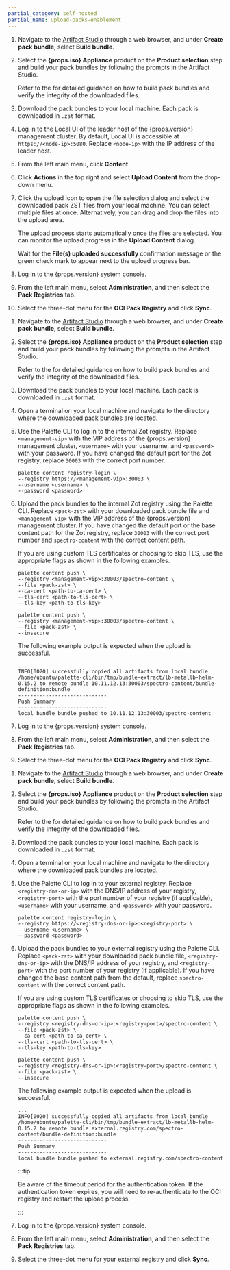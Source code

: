 ```yaml
---
partial_category: self-hosted
partial_name: upload-packs-enablement
---
```


<Tabs groupId="registry-type">

<TabItem value="internal-zot-registry" label="Internal Zot Registry">

<Tabs groupId="upload-method">

<TabItem label="Local UI Method" value="local-ui-method">

1. Navigate to the [Artifact Studio](https://artifact-studio.spectrocloud.com/) through a web browser, and under **Create pack bundle**, select **Build bundle**.

2. Select the **{props.iso} Appliance** product on the **Product selection** step and build your pack
   bundles by following the prompts in the Artifact Studio.

   Refer to the <VersionedLink text="Artifact Studio guide" url="/downloads/artifact-studio"/> for detailed guidance on how to build pack bundles and verify the
   integrity of the downloaded files.

3. Download the pack bundles to your local machine. Each pack is downloaded in `.zst` format.

4. Log in to the Local UI of the leader host of the {props.version} management cluster. By default, Local UI is accessible
   at `https://<node-ip>:5080`. Replace `<node-ip>` with the IP address of the leader host.

5. From the left main menu, click **Content**.

6. Click **Actions** in the top right and select **Upload Content** from the drop-down menu.

7. Click the upload icon to open the file selection dialog and select the downloaded pack ZST files from your local
   machine. You can select multiple files at once. Alternatively, you can drag and drop the files into the upload area.

   The upload process starts automatically once the files are selected. You can monitor the upload progress in
   the **Upload Content** dialog.

   Wait for the **File(s) uploaded successfully** confirmation message or the green check mark to appear next to the upload progress bar.

8. Log in to the {props.version} system console.

9. From the left main menu, select **Administration**, and then select the **Pack Registries** tab.

10. Select the three-dot menu for the **OCI Pack Registry** and click **Sync**.

</TabItem>

<TabItem label="Palette CLI Method" value="palette-cli-method">

1. Navigate to the [Artifact Studio](https://artifact-studio.spectrocloud.com/) through a web browser, and under **Create pack bundle**, select **Build bundle**.

2. Select the **{props.iso} Appliance** product on the **Product selection** step and build your pack
   bundles by following the prompts in the Artifact Studio.

   Refer to the <VersionedLink text="Artifact Studio guide" url="/downloads/artifact-studio"/> for detailed guidance on how to build pack bundles and verify the
   integrity of the downloaded files.

3. Download the pack bundles to your local machine. Each pack is downloaded in `.zst` format.

4. Open a terminal on your local machine and navigate to the directory where the downloaded pack bundles are located.

5. Use the Palette CLI to log in to the internal Zot registry. Replace `<management-vip>` with the VIP address of the {props.version} management cluster, `<username>` with your username, and `<password>` with your password. If you have changed the default port for the Zot registry, replace `30003` with the correct port number.

   ```shell
   palette content registry-login \
   --registry https://<management-vip>:30003 \
   --username <username> \
   --password <password>
   ```

6. Upload the pack bundles to the internal Zot registry using the Palette CLI. Replace `<pack-zst>` with your downloaded pack bundle file and `<management-vip>` with the VIP address of the {props.version} management cluster. If you have changed the default port or the base content path for the Zot registry, replace `30003` with the correct port number and `spectro-content` with the correct content path.

   If you are using custom TLS certificates or choosing to skip TLS, use the appropriate flags as shown in the following examples.

   <Tabs groupId="tls-palette-cli">

   <TabItem label="Custom TLS Certificate" value="custom-tls-certificate">

   ```shell
   palette content push \
   --registry <management-vip>:30003/spectro-content \
   --file <pack-zst> \
   --ca-cert <path-to-ca-cert> \
   --tls-cert <path-to-tls-cert> \
   --tls-key <path-to-tls-key>
   ```

   </TabItem>

   <TabItem label="Skip TLS" value="skip-tls">

   ```shell
   palette content push \
   --registry <management-vip>:30003/spectro-content \
   --file <pack-zst> \
   --insecure
   ```

   </TabItem>

   </Tabs>

   The following example output is expected when the upload is successful.

   ```shell hideClipboard title="Example Output"
   ...
   INFO[0020] successfully copied all artifacts from local bundle /home/ubuntu/palette-cli/bin/tmp/bundle-extract/lb-metallb-helm-0.15.2 to remote bundle 10.11.12.13:30003/spectro-content/bundle-definition:bundle
   -----------------------------
   Push Summary
   -----------------------------
   local bundle bundle pushed to 10.11.12.13:30003/spectro-content
   ```

8. Log in to the {props.version} system console.

9. From the left main menu, select **Administration**, and then select the **Pack Registries** tab.

10. Select the three-dot menu for the **OCI Pack Registry** and click **Sync**.

</TabItem>

</Tabs>

</TabItem>

<TabItem value="external-registry" label="External Registry">

1. Navigate to the [Artifact Studio](https://artifact-studio.spectrocloud.com/) through a web browser, and under **Create pack bundle**, select **Build bundle**.

2. Select the **{props.iso} Appliance** product on the **Product selection** step and build your pack
   bundles by following the prompts in the Artifact Studio.

   Refer to the <VersionedLink text="Artifact Studio guide" url="/downloads/artifact-studio"/> for detailed guidance on how to build pack bundles and verify the
   integrity of the downloaded files.

3. Download the pack bundles to your local machine. Each pack is downloaded in `.zst` format.

4. Open a terminal on your local machine and navigate to the directory where the downloaded pack bundles are located.

5. Use the Palette CLI to log in to your external registry. Replace `<registry-dns-or-ip>` with the DNS/IP address of your registry, `<registry-port>` with the port number of your registry (if applicable), `<username>` with your username, and `<password>` with your password.

   ```shell
   palette content registry-login \
   --registry https://<registry-dns-or-ip>:<registry-port> \
   --username <username> \
   --password <password>
   ```

6. Upload the pack bundles to your external registry using the Palette CLI. Replace `<pack-zst>` with your downloaded pack bundle file, `<registry-dns-or-ip>` with the DNS/IP address of your registry, and `<registry-port>` with the port number of your registry (if applicable). If you have changed the base content path from the default, replace `spectro-content` with the correct content path.

   If you are using custom TLS certificates or choosing to skip TLS, use the appropriate flags as shown in the following examples.

   <Tabs groupId="tls-palette-cli">

   <TabItem label="Custom TLS Certificate" value="custom-tls-certificate">

   ```shell
   palette content push \
   --registry <registry-dns-or-ip>:<registry-port>/spectro-content \
   --file <pack-zst> \
   --ca-cert <path-to-ca-cert> \
   --tls-cert <path-to-tls-cert> \
   --tls-key <path-to-tls-key>
   ```

   </TabItem>

   <TabItem label="Skip TLS" value="skip-tls">

   ```shell
   palette content push \
   --registry <registry-dns-or-ip>:<registry-port>/spectro-content \
   --file <pack-zst> \
   --insecure
   ```

   </TabItem>

   </Tabs>

   The following example output is expected when the upload is successful.

   ```shell hideClipboard title="Example Output"
   ...
   INFO[0020] successfully copied all artifacts from local bundle /home/ubuntu/palette-cli/bin/tmp/bundle-extract/lb-metallb-helm-0.15.2 to remote bundle external.registry.com/spectro-content/bundle-definition:bundle
   -----------------------------
   Push Summary
   -----------------------------
   local bundle bundle pushed to external.registry.com/spectro-content
   ```

   :::tip

   Be aware of the timeout period for the authentication token. If the authentication token expires, you will need to re-authenticate to
   the OCI registry and restart the upload process.

   :::

7. Log in to the {props.version} system console.

8. From the left main menu, select **Administration**, and then select the **Pack Registries** tab.

9. Select the three-dot menu for your external registry and click **Sync**.

</TabItem>

</Tabs>